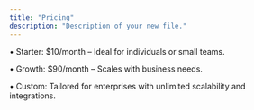```yaml
---
title: "Pricing"
description: "Description of your new file."
---
```


• Starter: \$10/month – Ideal for individuals or small teams. 

• Growth: \$90/month – Scales with business needs. 

• Custom: Tailored for enterprises with unlimited scalability and integrations.